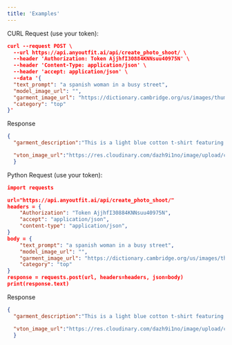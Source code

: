 ```yaml
---
title: 'Examples'
---
```

CURL Request (use your token):

```json
curl --request POST \
  --url https://api.anyoutfit.ai/api/create_photo_shoot/ \
  --header 'Authorization: Token AjjhfI30884KNNsuu40975N' \
  --header 'Content-Type: application/json' \
  --header 'accept: application/json' \
  --data '{
  "text_prompt": "a spanish woman in a busy street",
  "model_image_url": "",
  "garment_image_url": "https://dictionary.cambridge.org/us/images/thumb/Tshirt_noun_001_18267_2.jpg",
  "category": "top"
}'
```

Response
```json
{
  "garment_description":"This is a light blue cotton t-shirt featuring a small red Levi's logo on the chest.","model_image_url":"http://res.cloudinary.com/dazh9i1no/image/upload/v1727093933/user_2_images/cyog6gpheqc749xwzx8t.jpg",

  "vton_image_url":"https://res.cloudinary.com/dazh9i1no/image/upload/c_fill,e_gen_restore,h_2048,w_1528/v1727094013/user_2_images/u8bboakiw0spjaxcvhwq.jpg"
  }
```

Python Request (use your token):
```json
import requests

url="https://api.anyoutfit.ai/api/create_photo_shoot/"
headers = {
    "Authorization": "Token AjjhfI30884KNNsuu40975N",
    "accept": "application/json",
    "content-type": "application/json",
}
body = {
    "text_prompt": "a spanish woman in a busy street",
    "model_image_url": "",
    "garment_image_url": "https://dictionary.cambridge.org/us/images/thumb/Tshirt_noun_001_18267_2.jpg",
    "category": "top"
}
response = requests.post(url, headers=headers, json=body)
print(response.text)
```

Response
```json
{
  "garment_description":"This is a light blue cotton t-shirt featuring a small red Levi's logo on the chest.","model_image_url":"http://res.cloudinary.com/dazh9i1no/image/upload/v1727093933/user_2_images/cyog6gpheqc749xwzx8t.jpg",

  "vton_image_url":"https://res.cloudinary.com/dazh9i1no/image/upload/c_fill,e_gen_restore,h_2048,w_1528/v1727094013/user_2_images/u8bboakiw0spjaxcvhwq.jpg"
  }